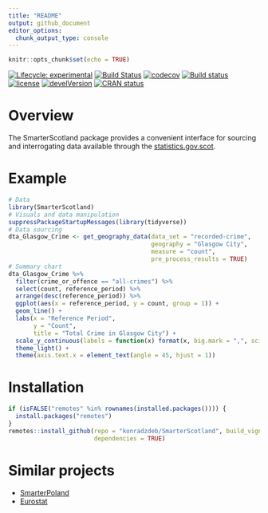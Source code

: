 ```yaml
---
title: "README"
output: github_document
editor_options: 
  chunk_output_type: console
---
```


```r
knitr::opts_chunk$set(echo = TRUE)
```

 [![Lifecycle: experimental](https://img.shields.io/badge/lifecycle-experimental-orange.svg)](https://www.tidyverse.org/lifecycle/#experimental) [![Build Status](https://travis-ci.org/konradzdeb/SmarterScotland.svg?branch=master)](https://travis-ci.org/konradzdeb/SmarterScotland) [![codecov](https://codecov.io/gh/konradzdeb/SmarterScotland/branch/master/graph/badge.svg)](https://codecov.io/gh/konradzdeb/SmarterScotland) [![Build status](https://ci.appveyor.com/api/projects/status/i3mfbvchkyah6gmf?svg=true)](https://ci.appveyor.com/project/konradedgar/smarterscotland-yhq6y) [![license](https://img.shields.io/badge/license-GPL--3-blue.svg)](https://www.gnu.org/licenses/gpl-3.0.en.html) [![develVersion](https://img.shields.io/badge/devel%20version-0.0.09-yellow.svg?style=flat)](https://github.com/konradzdeb/SmarterScotland) [![CRAN status](https://www.r-pkg.org/badges/version/SmarterScotland)](https://cran.r-project.org/package=SmarterScotland)

# Overview

The SmarterScotland package provides a convenient interface for sourcing and interrogating data available through the [statistics.gov.scot](http://statistics.gov.scot).

# Example

```r
# Data
library(SmarterScotland)
# Visuals and data manipulation
suppressPackageStartupMessages(library(tidyverse))
# Data sourcing
dta_Glasgow_Crime <- get_geography_data(data_set = "recorded-crime",
                                        geography = "Glasgow City",
                                        measure = "count",
                                        pre_process_results = TRUE)
# Summary chart
dta_Glasgow_Crime %>% 
  filter(crime_or_offence == "all-crimes") %>%
  select(count, reference_period) %>% 
  arrange(desc(reference_period)) %>% 
  ggplot(aes(x = reference_period, y = count, group = 1)) +
  geom_line() +
  labs(x = "Reference Period",
       y = "Count",
       title = "Total Crime in Glasgow City") +
  scale_y_continuous(labels = function(x) format(x, big.mark = ",", scientific = FALSE)) +
  theme_light() +
  theme(axis.text.x = element_text(angle = 45, hjust = 1))
```

# Installation

```r
if (isFALSE("remotes" %in% rownames(installed.packages()))) {
  install.packages("remotes")
}
remotes::install_github(repo = "konradzdeb/SmarterScotland", build_vignettes = TRUE,
                        dependencies = TRUE)
```

# Similar projects

* [SmarterPoland](https://cran.r-project.org/web/packages/SmarterPoland/index.html)
* [Eurostat](https://cran.r-project.org/web/packages/eurostat/index.html)
